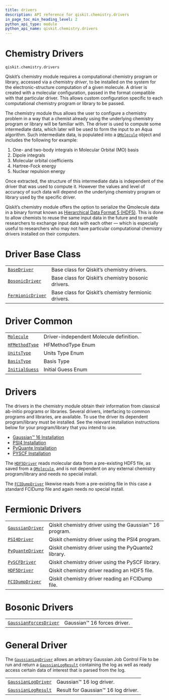 ```yaml
---
title: drivers
description: API reference for qiskit.chemistry.drivers
in_page_toc_min_heading_level: 2
python_api_type: module
python_api_name: qiskit.chemistry.drivers
---
```


<span id="module-qiskit.chemistry.drivers" />

<span id="qiskit-chemistry-drivers" />

<span id="chemistry-drivers-qiskit-chemistry-drivers" />

# Chemistry Drivers

<span id="module-qiskit.chemistry.drivers" />

`qiskit.chemistry.drivers`

Qiskit’s chemistry module requires a computational chemistry program or library, accessed via a chemistry *driver*, to be installed on the system for the electronic-structure computation of a given molecule. A driver is created with a molecular configuration, passed in the format compatible with that particular driver. This allows custom configuration specific to each computational chemistry program or library to be passed.

The chemistry module thus allows the user to configure a chemistry problem in a way that a chemist already using the underlying chemistry program or library will be familiar with. The driver is used to compute some intermediate data, which later will be used to form the input to an Aqua algorithm. Such intermediate data, is populated into a [`QMolecule`](qiskit.chemistry.QMolecule "qiskit.chemistry.QMolecule") object and includes the following for example:

1.  One- and two-body integrals in Molecular Orbital (MO) basis
2.  Dipole integrals
3.  Molecular orbital coefficients
4.  Hartree-Fock energy
5.  Nuclear repulsion energy

Once extracted, the structure of this intermediate data is independent of the driver that was used to compute it. However the values and level of accuracy of such data will depend on the underlying chemistry program or library used by the specific driver.

Qiskit’s chemistry module offers the option to serialize the Qmolecule data in a binary format known as [Hierarchical Data Format 5 (HDF5)](https://www.ogc.org/standard/hdf5/). This is done to allow chemists to reuse the same input data in the future and to enable researchers to exchange input data with each other — which is especially useful to researchers who may not have particular computational chemistry drivers installed on their computers.

# Driver Base Class

|                                                                                                          |                                                      |
| -------------------------------------------------------------------------------------------------------- | ---------------------------------------------------- |
| [`BaseDriver`](qiskit.chemistry.drivers.BaseDriver "qiskit.chemistry.drivers.BaseDriver")                | Base class for Qiskit’s chemistry drivers.           |
| [`BosonicDriver`](qiskit.chemistry.drivers.BosonicDriver "qiskit.chemistry.drivers.BosonicDriver")       | Base class for Qiskit’s chemistry bosonic drivers.   |
| [`FermionicDriver`](qiskit.chemistry.drivers.FermionicDriver "qiskit.chemistry.drivers.FermionicDriver") | Base class for Qiskit’s chemistry fermionic drivers. |

# Driver Common

|                                                                                                 |                                         |
| ----------------------------------------------------------------------------------------------- | --------------------------------------- |
| [`Molecule`](qiskit.chemistry.drivers.Molecule "qiskit.chemistry.drivers.Molecule")             | Driver-independent Molecule definition. |
| [`HFMethodType`](qiskit.chemistry.drivers.HFMethodType "qiskit.chemistry.drivers.HFMethodType") | HFMethodType Enum                       |
| [`UnitsType`](qiskit.chemistry.drivers.UnitsType "qiskit.chemistry.drivers.UnitsType")          | Units Type Enum                         |
| [`BasisType`](qiskit.chemistry.drivers.BasisType "qiskit.chemistry.drivers.BasisType")          | Basis Type                              |
| [`InitialGuess`](qiskit.chemistry.drivers.InitialGuess "qiskit.chemistry.drivers.InitialGuess") | Initial Guess Enum                      |

# Drivers

The drivers in the chemistry module obtain their information from classical ab-initio programs or libraries. Several drivers, interfacing to common programs and libraries, are available. To use the driver its dependent program/library must be installed. See the relevant installation instructions below for your program/library that you intend to use.

*   [Gaussian™ 16 Installation](qiskit.chemistry.drivers.gaussiand)
*   [PSI4 Installation](qiskit.chemistry.drivers.psi4d)
*   [PyQuante Installation](qiskit.chemistry.drivers.pyquanted)
*   [PYSCF Installation](qiskit.chemistry.drivers.pyscfd)

The [`HDF5Driver`](qiskit.chemistry.drivers.HDF5Driver "qiskit.chemistry.drivers.HDF5Driver") reads molecular data from a pre-existing HDF5 file, as saved from a [`QMolecule`](qiskit.chemistry.QMolecule "qiskit.chemistry.QMolecule"), and is not dependent on any external chemistry program/library and needs no special install.

The [`FCIDumpDriver`](qiskit.chemistry.drivers.FCIDumpDriver "qiskit.chemistry.drivers.FCIDumpDriver") likewise reads from a pre-existing file in this case a standard FCIDump file and again needs no special install.

# Fermionic Drivers

|                                                                                                       |                                                         |
| ----------------------------------------------------------------------------------------------------- | ------------------------------------------------------- |
| [`GaussianDriver`](qiskit.chemistry.drivers.GaussianDriver "qiskit.chemistry.drivers.GaussianDriver") | Qiskit chemistry driver using the Gaussian™ 16 program. |
| [`PSI4Driver`](qiskit.chemistry.drivers.PSI4Driver "qiskit.chemistry.drivers.PSI4Driver")             | Qiskit chemistry driver using the PSI4 program.         |
| [`PyQuanteDriver`](qiskit.chemistry.drivers.PyQuanteDriver "qiskit.chemistry.drivers.PyQuanteDriver") | Qiskit chemistry driver using the PyQuante2 library.    |
| [`PySCFDriver`](qiskit.chemistry.drivers.PySCFDriver "qiskit.chemistry.drivers.PySCFDriver")          | Qiskit chemistry driver using the PySCF library.        |
| [`HDF5Driver`](qiskit.chemistry.drivers.HDF5Driver "qiskit.chemistry.drivers.HDF5Driver")             | Qiskit chemistry driver reading an HDF5 file.           |
| [`FCIDumpDriver`](qiskit.chemistry.drivers.FCIDumpDriver "qiskit.chemistry.drivers.FCIDumpDriver")    | Qiskit chemistry driver reading an FCIDump file.        |

# Bosonic Drivers

|                                                                                                                         |                             |
| ----------------------------------------------------------------------------------------------------------------------- | --------------------------- |
| [`GaussianForcesDriver`](qiskit.chemistry.drivers.GaussianForcesDriver "qiskit.chemistry.drivers.GaussianForcesDriver") | Gaussian™ 16 forces driver. |

# General Driver

The [`GaussianLogDriver`](qiskit.chemistry.drivers.GaussianLogDriver "qiskit.chemistry.drivers.GaussianLogDriver") allows an arbitrary Gaussian Job Control File to be run and return a [`GaussianLogResult`](qiskit.chemistry.drivers.GaussianLogResult "qiskit.chemistry.drivers.GaussianLogResult") containing the log as well as ready access certain data of interest that is parsed from the log.

|                                                                                                                |                                     |
| -------------------------------------------------------------------------------------------------------------- | ----------------------------------- |
| [`GaussianLogDriver`](qiskit.chemistry.drivers.GaussianLogDriver "qiskit.chemistry.drivers.GaussianLogDriver") | Gaussian™ 16 log driver.            |
| [`GaussianLogResult`](qiskit.chemistry.drivers.GaussianLogResult "qiskit.chemistry.drivers.GaussianLogResult") | Result for Gaussian™ 16 log driver. |

